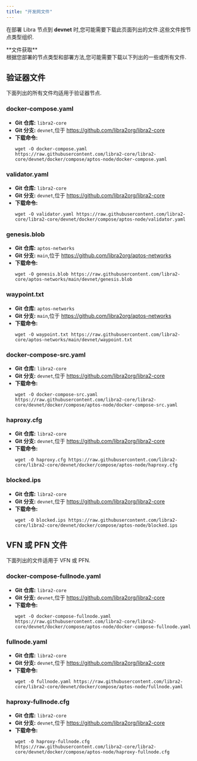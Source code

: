 ```yaml
---
title: "开发网文件"
---
```



在部署 Libra 节点到 **devnet** 时,您可能需要下载此页面列出的文件.这些文件按节点类型组织.

<Aside type="note">
  **文件获取**<br />
  根据您部署的节点类型和部署方法,您可能需要下载以下列出的一些或所有文件.
</Aside>

## 验证器文件

下面列出的所有文件均适用于验证器节点.

### docker-compose.yaml

- **Git 仓库:** `libra2-core`
- **Git 分支:** `devnet`,位于 https://github.com/libra2org/libra2-core
- **下载命令:**
  ```shellscript filename="Terminal"
  wget -O docker-compose.yaml https://raw.githubusercontent.com/libra2-core/libra2-core/devnet/docker/compose/aptos-node/docker-compose.yaml
  ```

### validator.yaml

- **Git 仓库:** `libra2-core`
- **Git 分支:** `devnet`,位于 https://github.com/libra2org/libra2-core
- **下载命令:**
  ```shellscript filename="Terminal"
  wget -O validator.yaml https://raw.githubusercontent.com/libra2-core/libra2-core/devnet/docker/compose/aptos-node/validator.yaml
  ```

### genesis.blob

- **Git 仓库:** `aptos-networks`
- **Git 分支:** `main`,位于 https://github.com/libra2org/aptos-networks
- **下载命令:**
  ```shellscript filename="Terminal"
  wget -O genesis.blob https://raw.githubusercontent.com/libra2-core/aptos-networks/main/devnet/genesis.blob
  ```

### waypoint.txt

- **Git 仓库:** `aptos-networks`
- **Git 分支:** `main`,位于 https://github.com/libra2org/aptos-networks
- **下载命令:**
  ```shellscript filename="Terminal"
  wget -O waypoint.txt https://raw.githubusercontent.com/libra2-core/aptos-networks/main/devnet/waypoint.txt
  ```

### docker-compose-src.yaml

- **Git 仓库:** `libra2-core`
- **Git 分支:** `devnet`,位于 https://github.com/libra2org/libra2-core
- **下载命令:**
  ```shellscript filename="Terminal"
  wget -O docker-compose-src.yaml https://raw.githubusercontent.com/libra2-core/libra2-core/devnet/docker/compose/aptos-node/docker-compose-src.yaml
  ```

### haproxy.cfg

- **Git 仓库:** `libra2-core`
- **Git 分支:** `devnet`,位于 https://github.com/libra2org/libra2-core
- **下载命令:**
  ```shellscript filename="Terminal"
  wget -O haproxy.cfg https://raw.githubusercontent.com/libra2-core/libra2-core/devnet/docker/compose/aptos-node/haproxy.cfg
  ```

### blocked.ips

- **Git 仓库:** `libra2-core`
- **Git 分支:** `devnet`,位于 https://github.com/libra2org/libra2-core
- **下载命令:**
  ```shellscript filename="Terminal"
  wget -O blocked.ips https://raw.githubusercontent.com/libra2-core/libra2-core/devnet/docker/compose/aptos-node/blocked.ips
  ```

## VFN 或 PFN 文件

下面列出的文件适用于 VFN 或 PFN.

### docker-compose-fullnode.yaml

- **Git 仓库:** `libra2-core`
- **Git 分支:** `devnet`,位于 https://github.com/libra2org/libra2-core
- **下载命令:**
  ```shellscript filename="Terminal"
  wget -O docker-compose-fullnode.yaml https://raw.githubusercontent.com/libra2-core/libra2-core/devnet/docker/compose/aptos-node/docker-compose-fullnode.yaml
  ```

### fullnode.yaml

- **Git 仓库:** `libra2-core`
- **Git 分支:** `devnet`,位于 https://github.com/libra2org/libra2-core
- **下载命令:**
  ```shellscript filename="Terminal"
  wget -O fullnode.yaml https://raw.githubusercontent.com/libra2-core/libra2-core/devnet/docker/compose/aptos-node/fullnode.yaml
  ```

### haproxy-fullnode.cfg

- **Git 仓库:** `libra2-core`
- **Git 分支:** `devnet`,位于 https://github.com/libra2org/libra2-core
- **下载命令:**
  ```shellscript filename="Terminal"
  wget -O haproxy-fullnode.cfg https://raw.githubusercontent.com/libra2-core/libra2-core/devnet/docker/compose/aptos-node/haproxy-fullnode.cfg
  ```
